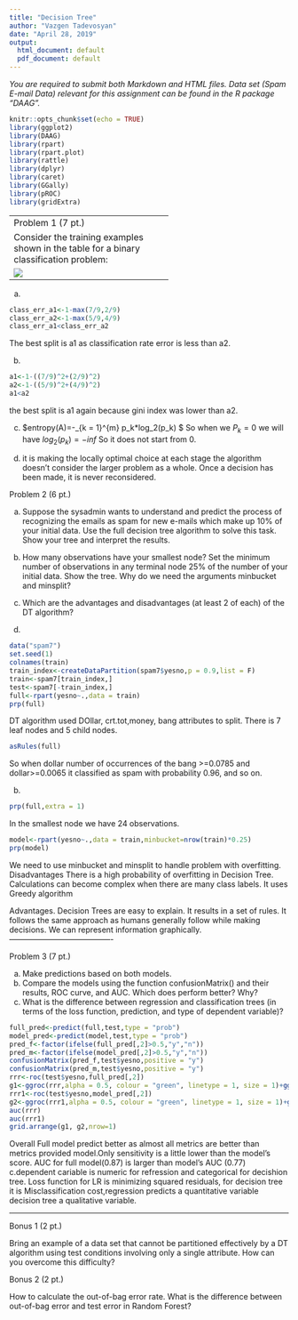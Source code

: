 ```yaml
---
title: "Decision Tree"
author: "Vazgen Tadevosyan"
date: "April 28, 2019"
output:
  html_document: default
  pdf_document: default
---
```

<i>
You are required to submit both Markdown and HTML files. Data set (Spam E-mail Data) relevant for this assignment can be found in the R package "DAAG". 
</i>

```r
knitr::opts_chunk$set(echo = TRUE)
library(ggplot2)
library(DAAG)
library(rpart)
library(rpart.plot)
library(rattle)
library(dplyr)
library(caret)
library(GGally)
library(pROC)
library(gridExtra)
```

----------------------------------------
Problem 1 (7 pt.)

Consider the training examples shown in the table for a binary classification problem: <br>

![](Capture.PNG)
<p>
a.  What is the best split (between a1 and a2) according to the classification error rate? Show calculations in R.
b. What is the best split (between a1 and a2) according to the Gini index? Show calculations in R. Which attribute would the decision tree algorithm choose? Why?
c. Why does not entropy start with 0?
d. Why DT is called a greedy algorithm?

----------------------------------------

a.
```r
class_err_a1<-1-max(7/9,2/9)
class_err_a2<-1-max(5/9,4/9)
class_err_a1<class_err_a2
```
The best split is a1 as classification rate error is less than a2.

b.
```r
a1<-1-((7/9)^2+(2/9)^2)
a2<-1-((5/9)^2+(4/9)^2) 
a1<a2
```
the best split is a1 again because gini index was lower than a2.


c.
$entropy(A)=-\sum_{k = 1}^{m} p_k*log_2(p_k) $
So when we $P_k=0$ we will have $log_2(p_k)=-inf$
So it does not start from 0.

d.
it is  making the locally optimal choice at each stage the algorithm doesn't consider the larger problem as a whole. Once a decision has been made, it is never reconsidered.

Problem 2 (6 pt.)

a. Suppose the sysadmin wants to understand and predict the process of recognizing the emails as spam for new e-mails which make up 10% of your initial data. Use the full decision tree algorithm to solve this task. Show your tree and interpret the results. <br>
b. How many observations have your smallest node? Set the minimum number of observations in any terminal node 25% of the number of your initial data. Show the tree. Why do we need the arguments minbucket
and minsplit?<br>
c. Which are the advantages and disadvantages (at least 2 of each) of the DT algorithm? 

a.
```r
data("spam7")
set.seed(1)
colnames(train)
train_index<-createDataPartition(spam7$yesno,p = 0.9,list = F)
train<-spam7[train_index,]
test<-spam7[-train_index,]
full<-rpart(yesno~.,data = train)
prp(full)
```

DT algorithm used DOllar, crt.tot,money, bang attributes to split. There is 7 leaf nodes and 5 child nodes.


```r
asRules(full)
```
So when dollar number of occurrences of the bang >=0.0785 and dollar>=0.0065 it classified as spam with probability 0.96, and so on.


b.
```r
prp(full,extra = 1)
```
In the smallest node we have 24 observations.
```r
model<-rpart(yesno~.,data = train,minbucket=nrow(train)*0.25)
prp(model)

```
We need to use minbucket and minsplit to handle problem with overfitting.
Disadvantages
There is a high probability of overfitting in Decision Tree.
Calculations can become complex when there are many class labels.
It uses Greedy algorithm

Advantages.
Decision Trees are easy to explain. It results in a set of rules.
It follows the same approach as humans generally follow while making decisions.
We can represent information graphically.
----------------------------------------


Problem 3 (7 pt.)

a. Make predictions based on both models.
b. Compare the models using the function confusionMatrix() and their results, ROC curve, and AUC. Which does perform better? Why? 
c. What is the difference between regression and classification trees (in terms of the loss function, prediction, and type of dependent variable)?


```r
full_pred<-predict(full,test,type = "prob")
model_pred<-predict(model,test,type = "prob")
pred_f<-factor(ifelse(full_pred[,2]>0.5,"y","n"))
pred_m<-factor(ifelse(model_pred[,2]>0.5,"y","n"))
confusionMatrix(pred_f,test$yesno,positive = "y")
confusionMatrix(pred_m,test$yesno,positive = "y")
rrr<-roc(test$yesno,full_pred[,2])
g1<-ggroc(rrr,alpha = 0.5, colour = "green", linetype = 1, size = 1)+ggtitle("ROC curve for full")
rrr1<-roc(test$yesno,model_pred[,2])
g2<-ggroc(rrr1,alpha = 0.5, colour = "green", linetype = 1, size = 1)+ggtitle("ROC curve for Model")
auc(rrr)
auc(rrr1)
grid.arrange(g1, g2,nrow=1)

```
Overall Full model predict better as almost all metrics are better than metrics provided model.Only sensitivity is a little lower 
than the model's score. AUC for full model(0.87) is larger than model's AUC (0.77)
c.dependent cariable is numeric for  refression and categorical for decishion tree. Loss function for LR is minimizing squared residuals, for decision tree it is Misclassification cost,regression  predicts a quantitative variable decision tree  a qualitative variable.



----------------------------------------
Bonus 1 (2 pt.)

Bring an example of a data set that cannot be partitioned effectively by a DT algorithm using test conditions involving only a single attribute. How can you overcome this difficulty?

Bonus 2 (2 pt.)

How to calculate the out-of-bag error rate.
What is the difference between out-of-bag error and test error in Random Forest?
